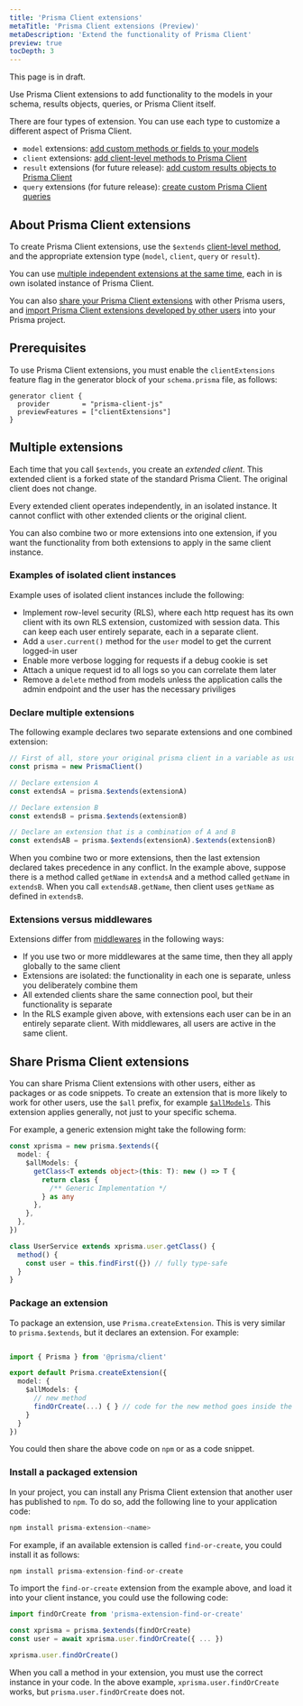 ```yaml
---
title: 'Prisma Client extensions'
metaTitle: 'Prisma Client extensions (Preview)'
metaDescription: 'Extend the functionality of Prisma Client'
preview: true
tocDepth: 3
---
```


<TopBlock>

<Admonition type="warning">

This page is in draft.

</Admonition>

Use Prisma Client extensions to add functionality to the models in your schema, results objects, queries, or Prisma Client itself.

There are four types of extension. You can use each type to customize a different aspect of Prisma Client.

- `model` extensions: [add custom methods or fields to your models](/concepts/components/prisma-client/client-extensions/client-extensions-model)
- `client` extensions: [add client-level methods to Prisma Client](/concepts/components/prisma-client/client-extensions/client-extensions-client)
- `result` extensions (for future release): [add custom results objects to Prisma Client](/concepts/components/prisma-client/client-extensions/client-extensions-result)
- `query` extensions (for future release): [create custom Prisma Client queries](/concepts/components/prisma-client/client-extensions/client-extensions-query)

</TopBlock>

## About Prisma Client extensions

To create Prisma Client extensions, use the `$extends` [client-level method](/reference/api-reference/prisma-client-reference#client-methods), and the appropriate extension type (`model`, `client`, `query` or `result`).

You can use [multiple independent extensions at the same time](#multiple-extensions), each in is own isolated instance of Prisma Client.

You can also [share your Prisma Client extensions](#share-extensions) with other Prisma users, and [import Prisma Client extensions developed by other users](#install-a-packaged-extension) into your Prisma project.

## Prerequisites

To use Prisma Client extensions, you must enable the `clientExtensions` feature flag in the generator block of your `schema.prisma` file, as follows:

```prisma
generator client {
  provider        = "prisma-client-js"
  previewFeatures = ["clientExtensions"]
}
```

## Multiple extensions

Each time that you call `$extends`, you create an _extended client_. This extended client is a forked state of the standard Prisma Client. The original client does not change.

Every extended client operates independently, in an isolated instance. It cannot conflict with other extended clients or the original client.

You can also combine two or more extensions into one extension, if you want the functionality from both extensions to apply in the same client instance.

### Examples of isolated client instances

Example uses of isolated client instances include the following:

- Implement row-level security (RLS), where each http request has its own client with its own RLS extension, customized with session data. This can keep each user entirely separate, each in a separate client.
- Add a `user.current()` method for the `user` model to get the current logged-in user
- Enable more verbose logging for requests if a debug cookie is set
- Attach a unique request id to all logs so you can correlate them later
- Remove a `delete` method from models unless the application calls the admin endpoint and the user has the necessary priviliges

### Declare multiple extensions

The following example declares two separate extensions and one combined extension:

```ts
// First of all, store your original prisma client in a variable as usual
const prisma = new PrismaClient()

// Declare extension A
const extendsA = prisma.$extends(extensionA)

// Declare extension B
const extendsB = prisma.$extends(extensionB)

// Declare an extension that is a combination of A and B
const extendsAB = prisma.$extends(extensionA).$extends(extensionB)
```

When you combine two or more extensions, then the last extension declared takes precedence in any conflict. In the example above, suppose there is a method called `getName` in `extendsA` and a method called `getName` in `extendsB`. When you call `extendsAB.getName`, then client uses `getName` as defined in `extendsB`.

### Extensions versus middlewares

Extensions differ from [middlewares](/concepts/components/prisma-client/middleware#performance-and-appropriate-use-cases) in the following ways:

- If you use two or more middlewares at the same time, then they all apply globally to the same client
- Extensions are isolated: the functionality in each one is separate, unless you deliberately combine them
- All extended clients share the same connection pool, but their functionality is separate
- In the RLS example given above, with extensions each user can be in an entirely separate client. With middlewares, all users are active in the same client.

## Share Prisma Client extensions

You can share Prisma Client extensions with other users, either as packages or as code snippets. To create an extension that is more likely to work for other users, use the `$all` prefix, for example [`$allModels`](/concepts/components/prisma-client/client-extensions/client-extensions-model#add-a-custom-method-to-all-models-in-your-schema). This extension applies generally, not just to your specific schema.

For example, a generic extension might take the following form:

```ts
const xprisma = new prisma.$extends({
  model: {
    $allModels: {
      getClass<T extends object>(this: T): new () => T {
        return class {
          /** Generic Implementation */
        } as any
      },
    },
  },
})

class UserService extends xprisma.user.getClass() {
  method() {
    const user = this.findFirst({}) // fully type-safe
  }
}
```

### Package an extension

To package an extension, use `Prisma.createExtension`. This is very similar to `prisma.$extends`, but it declares an extension.
For example:

```ts

import { Prisma } from '@prisma/client'

export default Prisma.createExtension({
  model: {
    $allModels: {
      // new method
      findOrCreate(...) { } // code for the new method goes inside the brackets
    }
  }
})
```

You could then share the above code on `npm` or as a code snippet.

### Install a packaged extension

In your project, you can install any Prisma Client extension that another user has published to `npm`. To do so, add the following line to your application code:

```ts
npm install prisma-extension-<name>
```

For example, if an available extension is called `find-or-create`, you could install it as follows:

```ts
npm install prisma-extension-find-or-create
```

To import the `find-or-create` extension from the example above, and load it into your client instance, you could use the following code:

```ts
import findOrCreate from 'prisma-extension-find-or-create'

const xprisma = prisma.$extends(findOrCreate)
const user = await xprisma.user.findOrCreate({ ... })

xprisma.user.findOrCreate()
```

<Admonition type = "info">

When you call a method in your extension, you must use the correct instance in your code. In the above example, `xprisma.user.findOrCreate` works, but `prisma.user.findOrCreate` does not.

</Admonition>
